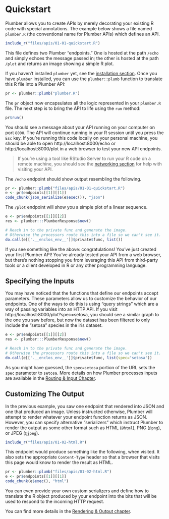 
# Quickstart {#quickstart}

Plumber allows you to create APIs by merely decorating your existing R code with special annotations. The example below shows a file named `plumber.R` (the conventional name for Plumber APIs) which defines an API.

```r
include_r("files/apis/01-01-quickstart.R")
```

This file defines two Plumber "endpoints." One is hosted at the path `/echo` and simply echoes the message passed in; the other is hosted at the path `/plot` and returns an image showing a simple R plot.

If you haven't installed `plumber` yet, see the [installation section](#installation). Once  you have `plumber` installed, you can use the `plumber::plumb` function to translate this R file into a Plumber API:

```r
pr <- plumber::plumb("plumber.R")
```

The `pr` object now encapsulates all the logic represented in your `plumber.R` file. The next step is to bring the API to life using the `run` method:

```r
pr$run()
```

You should see a message about your API running on your computer on port `8000`. The API will continue running in your R session until you press the `Esc` key. If you're running this code locally on your personal machine, you should be able to open http://localhost:8000/echo or http://localhost:8000/plot in a web browser to test your new API endpoints. 
 
> If you're using a tool like RStudio Server to run your R code on a remote machine, you should see the [networking section](#networking) for help with visiting your API.

The `/echo` endpoint should show output resembling the following.

```r
pr <- plumber::plumb("files/apis/01-01-quickstart.R")
e <- pr$endpoints[[1]][[1]]
code_chunk(json_serialize(e$exec()), "json")
```

The `/plot` endpoint will show you a simple plot of a linear sequence.

```r
e <- pr$endpoints[[1]][[2]]
res <- plumber:::PlumberResponse$new()

# Reach in to the private func and generate the image.
# Otherwise the processors route this into a file so we can't see it.
do.call(e[['.__enclos_env__']]$private$func, list())
```

If you see something like the above: congratulations! You've just created your first Plumber API! You've already tested your API from a web browser, but there's nothing stopping you from leveraging this API from third-party tools or a client developed in R or any other programming language.

## Specifying the Inputs

You may have noticed that the functions that define our endpoints accept parameters. These parameters allow us to customize the behavior of our endpoints. One of the ways to do this is using "query strings" which are a way of passing variables into an HTTP API. If you visit http://localhost:8000/plot?spec=setosa, you should see a similar graph to the one you saw before, but now the dataset has been filtered to only include the "setosa" species in the iris dataset.

```r
e <- pr$endpoints[[1]][[2]]
res <- plumber:::PlumberResponse$new()

# Reach in to the private func and generate the image.
# Otherwise the processors route this into a file so we can't see it.
do.call(e[['.__enclos_env__']]$private$func, list(spec="setosa"))
```

As you might have guessed, the `spec=setosa` portion of the URL sets the `spec` parameter to `setosa`. More details on how Plumber processes inputs are available in the [Routing & Input Chapter](#routing-and-input).

## Customizing The Output

In the previous example, you saw one endpoint that rendered into JSON and one that produced an image. Unless instructed otherwise, Plumber will attempt to render whatever your endpoint function returns as JSON. However, you can specify alternative "serializers" which instruct Plumber to render the output as some other format such as HTML (`@html`), PNG (`@png`), or JPEG (`@jpeg`). 

```r
include_r("files/apis/01-02-html.R")
```

This endpoint would produce something like the following, when visited. It also sets the appropriate `Content-Type` header so that a browser that visits this page would know to render the result as HTML.

```r
pr <- plumber::plumb("files/apis/01-02-html.R")
e <- pr$endpoints[[1]][[1]]
code_chunk(e$exec(), "html")
```

You can even provide your own custom serializers and define how to translate the R object produced by your endpoint into the bits that will be used to respond to the incoming HTTP request.

You can find more details in the [Rendering & Output chapter](#rendering-and-output).
